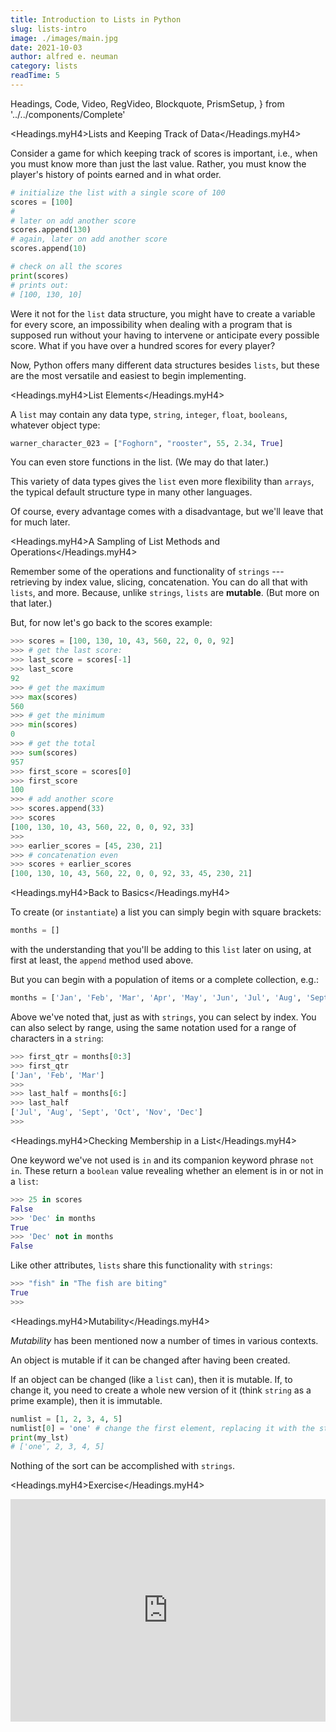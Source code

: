 ```yaml
---
title: Introduction to Lists in Python
slug: lists-intro
image: ./images/main.jpg
date: 2021-10-03
author: alfred e. neuman
category: lists
readTime: 5
---
```


  Headings,
  Code,
  Video,
  RegVideo,
  Blockquote,
  PrismSetup,
} from '../../components/Complete'

<Headings.myH4>Lists and Keeping Track of Data</Headings.myH4>

Consider a game for which keeping track of scores is important, i.e., when you must know more than just the last value. Rather, you must know the player's history of points earned and in what order.

```python
# initialize the list with a single score of 100
scores = [100]
#
# later on add another score
scores.append(130)
# again, later on add another score
scores.append(10)

# check on all the scores
print(scores)
# prints out:
# [100, 130, 10]

```

Were it not for the `list` data structure, you might have to create a variable for every score, an impossibility when dealing with a program that is supposed run without your having to intervene or anticipate every possible score. What if you have over a hundred scores for every player?

Now, Python offers many different data structures besides `lists`, but these are the most versatile and easiest to begin implementing.

<Headings.myH4>List Elements</Headings.myH4>

A `list` may contain any data type, `string`, `integer`, `float`, `booleans`, whatever object type:

```python
warner_character_023 = ["Foghorn", "rooster", 55, 2.34, True]
```

You can even store functions in the list. (We may do that later.)

This variety of data types gives the `list` even more flexibility than `arrays`, the typical default structure type in many other languages.

Of course, every advantage comes with a disadvantage, but we'll leave that for much later.

<Headings.myH4>A Sampling of List Methods and Operations</Headings.myH4>

Remember some of the operations and functionality of `strings` --- retrieving by index value, slicing, concatenation. You can do all that with `lists`, and more. Because, unlike `strings`, `lists` are **mutable**. (But more on that later.)

But, for now let's go back to the scores example:

```python
>>> scores = [100, 130, 10, 43, 560, 22, 0, 0, 92]
>>> # get the last score:
>>> last_score = scores[-1]
>>> last_score
92
>>> # get the maximum
>>> max(scores)
560
>>> # get the minimum
>>> min(scores)
0
>>> # get the total
>>> sum(scores)
957
>>> first_score = scores[0]
>>> first_score
100
>>> # add another score
>>> scores.append(33)
>>> scores
[100, 130, 10, 43, 560, 22, 0, 0, 92, 33]
>>>
>>> earlier_scores = [45, 230, 21]
>>> # concatenation even
>>> scores + earlier_scores
[100, 130, 10, 43, 560, 22, 0, 0, 92, 33, 45, 230, 21]
```

<Headings.myH4>Back to Basics</Headings.myH4>

To create (or `instantiate`) a list you can simply begin with square brackets:

```python
months = []
```

with the understanding that you'll be adding to this `list` later on using, at first at least, the `append` method used above.

But you can begin with a population of items or a complete collection, e.g.:

```python
months = ['Jan', 'Feb', 'Mar', 'Apr', 'May', 'Jun', 'Jul', 'Aug', 'Sept', 'Oct', 'Nov', 'Dec']
```

Above we've noted that, just as with `strings`, you can select by index. You can also select by range, using the same notation used for a range of characters in a `string`:

```python
>>> first_qtr = months[0:3]
>>> first_qtr
['Jan', 'Feb', 'Mar']
>>>
>>> last_half = months[6:]
>>> last_half
['Jul', 'Aug', 'Sept', 'Oct', 'Nov', 'Dec']
>>>
```

<Headings.myH4>Checking Membership in a List</Headings.myH4>

One keyword we've not used is `in` and its companion keyword phrase `not in`. These return a `boolean` value revealing whether an element is in or not in a `list`:

```python
>>> 25 in scores
False
>>> 'Dec' in months
True
>>> 'Dec' not in months
False
```

Like other attributes, `lists` share this functionality with `strings`:

```python
>>> "fish" in "The fish are biting"
True
>>>
```

<Headings.myH4>Mutability</Headings.myH4>

_Mutability_ has been mentioned now a number of times in various contexts.

An object is mutable if it can be changed after having been created.

If an object can be changed (like a `list` can), then it is mutable. If, to change it, you need to create a whole new version of it (think `string` as a prime example), then it is immutable.

```python
numlist = [1, 2, 3, 4, 5]
numlist[0] = 'one' # change the first element, replacing it with the string 'one'
print(my_lst)
# ['one', 2, 3, 4, 5]

```

Nothing of the sort can be accomplished with `strings`.

<Headings.myH4>Exercise</Headings.myH4>

<iframe
  src="https://trinket.io/embed/python3/9f8777a21b"
  width="100%"
  height="356"
  frameborder="0"
  marginwidth="0"
  marginheight="0"
  allowfullscreen
></iframe>
